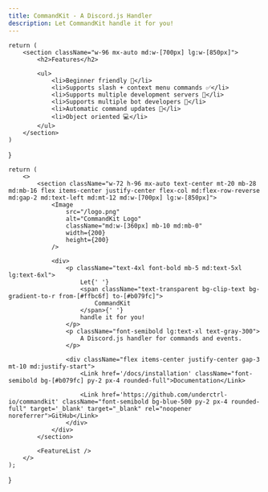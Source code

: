 ```yaml
---
title: CommandKit - A Discord.js Handler
description: Let CommandKit handle it for you!
---
```



    return (
        <section className="w-96 mx-auto md:w-[700px] lg:w-[850px]">
            <h2>Features</h2>

            <ul>
                <li>Beginner friendly 🚀</li>
                <li>Supports slash + context menu commands ✅</li>
                <li>Supports multiple development servers 🤝</li>
                <li>Supports multiple bot developers 👥</li>
                <li>Automatic command updates 🤖</li>
                <li>Object oriented 💻</li>
            </ul>
        </section>
    )

}

    return (
        <>
            <section className="w-72 h-96 mx-auto text-center mt-20 mb-28 md:mb-16 flex items-center justify-center flex-col md:flex-row-reverse md:gap-2 md:text-left md:mt-12 md:w-[700px] lg:w-[850px]">
                <Image
                    src="/logo.png"
                    alt="CommandKit Logo"
                    className="md:w-[360px] mb-10 md:mb-0"
                    width={200}
                    height={200}
                />

                <div>
                    <p className="text-4xl font-bold mb-5 md:text-5xl lg:text-6xl">
                        Let{' '}
                        <span className="text-transparent bg-clip-text bg-gradient-to-r from-[#ffbc6f] to-[#b079fc]">
                            CommandKit
                        </span>{' '}
                        handle it for you!
                    </p>
                    <p className="font-semibold lg:text-xl text-gray-300">
                        A Discord.js handler for commands and events.
                    </p>

                    <div className="flex items-center justify-center gap-3 mt-10 md:justify-start">
                        <Link href='/docs/installation' className="font-semibold bg-[#b079fc] py-2 px-4 rounded-full">Documentation</Link>

                        <Link href='https://github.com/underctrl-io/commandkit' className="font-semibold bg-blue-500 py-2 px-4 rounded-full" target='_blank' target="_blank" rel="noopener noreferrer">GitHub</Link>
                    </div>
                </div>
            </section>

            <FeatureList />
        </>
    );

}
